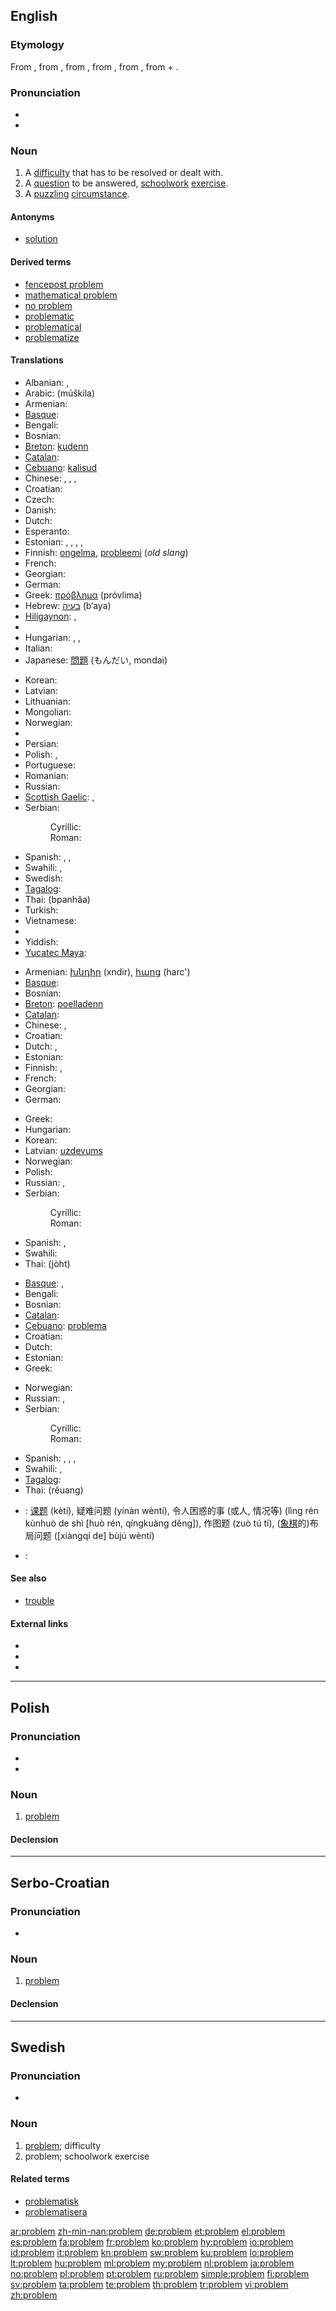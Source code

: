 {{also|Problem}}
==English==
{{wikipedia}}

===Etymology===
From {{etyl|enm}}, from {{etyl|fro}}, from {{etyl|la}} {{term|problema}}, from {{etyl|grc}} {{term|sc=polytonic|πρόβλημα|tr=problema||anything thrown forward, hindrance, obstacle, anything projecting, a headland, promontory|lang=grc}}, from {{term|sc=polytonic|προβάλλω|tr=proballo||to throw or lay something in front of someone, to put forward|lang=grc}}, from {{term|sc=polytonic|προ-|tr=pro-||in front of|lang=grc}} + {{term|sc=polytonic|βάλλω|tr=ballo||to throw, to cast, to hurl|lang=grc}}.

===Pronunciation===
* {{IPA|/pɹɒbləm/}}
* {{audio|en-us-problem.ogg|Audio (US)}}

===Noun===
{{en-noun}}

# A [[difficulty]] that has to be resolved or dealt with.
# A [[question]] to be answered, [[schoolwork]] [[exercise]].
# A [[puzzle|puzzling]] [[circumstance]].

====Antonyms====
* [[solution]]

====Derived terms====
* [[fencepost problem]]
* [[mathematical problem]]
* [[no problem]]
* [[problematic]]
* [[problematical]]
* [[problematize]]

====Translations====
{{trans-top|difficulty}}
* Albanian: {{t|sq|çështje|xs=Albanian}},  {{t-|sq|problem|xs=Albanian}}
* Arabic: {{Arab|[[مشكلة]]}} (múškila) {{f}}
* Armenian: {{t-|hy|խնդիր|tr=xndir}}
* [[Basque]]: {{t|eu|arazo|xs=Basque}}
* Bengali: {{t|bn|প্রব্লেম|sc=Beng}}
* Bosnian: {{t-|bs|problem|m}}
* [[Breton]]: [[kudenn]] {{f}}
* [[Catalan]]: {{t-|ca|problema|m}}
* [[Cebuano]]: [[kalisud]]
* Chinese: {{zh-tsp|問題|问题|wèntí}}, {{zh-tsp|困難|困难|kùnnán}}, {{zh-tsp|難題|难题|nántí}}, {{zh-tsp|麻煩|麻烦|máfán}}
* Croatian: {{t-|hr|problem|m}}
* Czech: {{t+|cs|problém|m}}
* Danish: {{t-|da|problem|n}}
* Dutch: {{t+|nl|probleem|n}}
* Esperanto: {{t-|eo|problemo|xs=Esperanto}}
* Estonian: {{t+|et|küsimus}}, {{t|et|takistus}}, {{t|et|kitsikus}}, {{t-|et|mure}}, {{t-|et|probleem}}
* Finnish: [[ongelma]], [[probleemi]] (''old slang'')
* French: {{t+|fr|problème|m}}
* Georgian: {{t|ka|პრობლემა|tr=problema|sc=Geor|xs=Georgian}}
* German: {{t+|de|Problem|n}}
* Greek: [[πρόβλημα]] {{n}} (próvlima)
* Hebrew: [[בעיה]] (b‘aya) {{f}}
* [[Hiligaynon]]: {{tø|hil|palaligban|xs=Hiligaynon}}, {{tø|hil|problema|xs=Hiligaynon}}
* {{trreq|hi}}
* Hungarian: {{t+|hu|probléma}}, {{t+|hu|baj}}, {{t+|hu|gond}}
* Italian: {{t+|it|problema|m}}
* Japanese: [[問題]] (もんだい, mondai)
{{trans-mid}}
* Korean: {{ko-inline|문제|munje}}
* Latvian: {{t-|lv|problēma|f|xs=Latvian}}
* Lithuanian: {{t-|lt|problema|f|xs=Lithuanian}}
* Mongolian: {{t|mn|хүндрэл|tr=hündrel|sc=Cyrl|xs=Mongolian}}
* Norwegian: {{t+|no|problem|n}}
* {{trreq|ang}}
* Persian: {{t+|fa|مشکل|xs=Persian}}
* Polish: {{t+|pl|problem|m}}, {{t+|pl|kłopot|m}}
* Portuguese: {{t+|pt|problema|m}}
* Romanian: {{t-|ro|problemă|f}}
* Russian: {{t+|ru|проблема|f|tr=probléma}}
* [[Scottish Gaelic]]: {{t-|gd|duilgheadas|m|xs=Scottish Gaelic}},  {{t-|gd|staing|f|xs=Scottish Gaelic}}
* Serbian:
*: Cyrillic: {{t-|sr|проблем|m|sc=Cyrl}}
*: Roman: {{t-|sr|problem|m}}
* Spanish: {{t+|es|problema|m}}, {{t+|es|dificultad|f}}, {{t-|es|lío|m}}
* Swahili: {{t+|sw|tatizo|xs=Swahili}},  {{t+|sw|masaibu|xs=Swahili}}
* Swedish: {{t+|sv|problem|n}}
* [[Tagalog]]: {{t-|tl|problema|xs=Tagalog}}
* Thai: {{Thai|[[ปัญหา]]}} (bpanhăa)
* Turkish: {{t+|tr|sorun}}
* Vietnamese: {{t|vi|vấn đề|xs=Vietnamese}}
* {{trreq|cy}}
* Yiddish: {{t|yi|פּראָבלעם|tr=problem|sc=Hebr|xs=Yiddish}}
* [[Yucatec Maya]]: {{tø|yua|toop}}
{{trans-bottom}}

{{trans-top|schoolwork exercise}}
* Armenian: [[խնդիր]] (xndir), [[հարց]] (harc')
* [[Basque]]: {{t|eu|buruketa|xs=Basque}}
* Bosnian: {{t-|bs|problem|m}}
* [[Breton]]: [[poelladenn]] {{f}}
* [[Catalan]]: {{t-|ca|problema|m}}
* Chinese: {{zh-tsp|題目|题目|tímù}}, {{zh-tsp|習題|习题|xítí}}
* Croatian: {{t-|hr|problem|m}}
* Dutch: {{t+|nl|oefening|f}}, {{t+|nl|probleem|n}}
* Estonian: {{t|et|harjutus}}
* Finnish: {{t+|fi|harjoitus}}, {{t-|fi|harjoitustehtävä}}
* French: {{t+|fr|problème|m}}
* Georgian: {{t|ka|ამოცანა|tr=amotsana|sc=Geor|xs=Georgian}}
* German: {{t+|de|Übung|f}}
{{trans-mid}}
* Greek: {{t+|el|πρόβλημα|n|tr=próvlima}}
* Hungarian: {{t+|hu|feladat}}
* Korean: {{ko-inline|문제|munje}}
* Latvian: [[uzdevums]] {{m}}
* Norwegian: {{t+|no|oppgave|m}}
* Polish: {{t+|pl|zadanie|n}}
* Russian: {{t+|ru|задача|f|tr=zadáča}}, {{t+|ru|задание|n|tr=zadánije}}
* Serbian:
*: Cyrillic: {{t-|sr|проблем|m|sc=Cyrl}}
*: Roman: {{t-|sr|problem|m}}
* Spanish: {{t+|es|problema|m}}, {{t+|es|ejercicio|m}}
* Swahili: {{t+|sw|masaibu|xs=Swahili}}
* Thai: {{Thai|[[โจทย์]]}} (jòht)
{{trans-bottom}}

{{trans-top|puzzling circumstance}}
* [[Basque]]: {{t|eu|arazo|xs=Basque}},  {{t|eu|buruhauste|xs=Basque}}
* Bengali: {{t|bn|প্রব্লেম|sc=Beng}}
* Bosnian: {{t-|bs|problem|m}}
* [[Catalan]]: {{t-|ca|problema|m}}
* [[Cebuano]]: [[problema]]
* Croatian: {{t-|hr|problem|m}}
* Dutch: {{t+|nl|probleem|n}}
* Estonian: {{t|et|mõistatus}}
* Greek: {{t+|el|πρόβλημα|n|tr=próvlima}}
{{trans-mid}}
* Norwegian: {{t|no|utfordring|m}}
* Russian: {{t+|ru|проблема|f|tr=probléma}}, {{t+|ru|задача|f|tr=zadáča}}
* Serbian:
*: Cyrillic: {{t-|sr|проблем|m|sc=Cyrl}}
*: Roman: {{t-|sr|problem|m}}
* Spanish: {{t+|es|problema|m}}, {{t-|es|embrollo|m}}, {{t-|es|lío|m}}, {{t+|es|bronca|f}} {{italbrac|Mexico}}
* Swahili: {{t+|sw|tatizo|xs=Swahili}},  {{t+|sw|masaibu|xs=Swahili}}
* [[Tagalog]]: {{t-|tl|problema|xs=Tagalog}}
* Thai: {{Thai|[[เรื่อง]]}} (rêuang)
{{trans-bottom}}

{{checktrans-top}}
* {{ttbc|zh}}: [[课题]] (kètí), 疑难问题 (yínàn wèntí), 令人困惑的事 (或人, 情况等) (lìng rén kùnhuò de shì [huò rén, qíngkuàng děng]), 作图题 (zuò tú tí), ([[象棋]]的)布局问题 ([xiàngqí de] bùjú wèntí)
{{trans-mid}}
* {{ttbc|it}}: {{t+|it|problema|m}}
{{trans-bottom}}

====See also====
* [[trouble]]

====External links====
* {{R:Webster 1913}}
* {{R:Century 1911}}
* {{R:OneLook}}

----

==Polish==

===Pronunciation===
* {{audio|Pl-problem.ogg|audio}}
* {{IPA|[ˈprɔblɛm]|lang=pl}}

===Noun===
{{infl|pl|noun|g=m}}

# [[problem#English|problem]]

====Declension====
{{pl-decl-noun
|problem|problemy
|problemu|problemów
|problemowi|problemom
|problem|problemy
|problemem|problemami
|problemie|problemach
|problemie|problemy
}}

----

==Serbo-Croatian==

===Pronunciation===
* {{IPA|/prǒbleːm/|lang=sh}}

===Noun===
{{sh-noun|g=m|head=pròblēm|r|проблем|про̀бле̄м}}

# [[#English|problem]]

====Declension====
{{sh-decl-noun
|problem|problemi
|problema|problema
|problemu|problemima
|problem|probleme
|probleme|problemi
|problemu|problemima
|problemom|problemima
}}

----

==Swedish==

===Pronunciation===
* {{audio|Sv-problem.ogg|Audio}}

===Noun===
{{sv-noun|g=n}}
{{sv-noun-n-zero}}

# [[#English|problem]]; difficulty
# problem; schoolwork exercise

====Related terms====
* [[problematisk]]
* [[problematisera]]

[[ar:problem]]
[[zh-min-nan:problem]]
[[de:problem]]
[[et:problem]]
[[el:problem]]
[[es:problem]]
[[fa:problem]]
[[fr:problem]]
[[ko:problem]]
[[hy:problem]]
[[io:problem]]
[[id:problem]]
[[it:problem]]
[[kn:problem]]
[[sw:problem]]
[[ku:problem]]
[[lo:problem]]
[[lt:problem]]
[[hu:problem]]
[[ml:problem]]
[[my:problem]]
[[nl:problem]]
[[ja:problem]]
[[no:problem]]
[[pl:problem]]
[[pt:problem]]
[[ru:problem]]
[[simple:problem]]
[[fi:problem]]
[[sv:problem]]
[[ta:problem]]
[[te:problem]]
[[th:problem]]
[[tr:problem]]
[[vi:problem]]
[[zh:problem]]